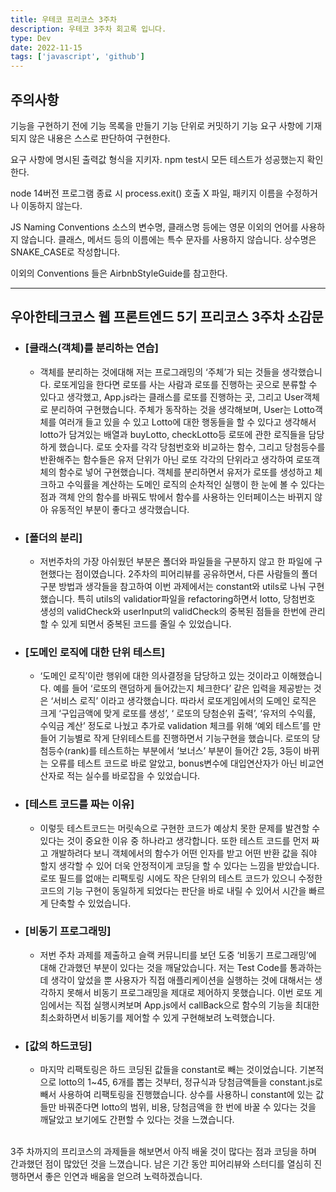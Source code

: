 ```yaml
---
title: 우테코 프리코스 3주차
description: 우테코 3주차 회고록 입니다.
type: Dev
date: 2022-11-15
tags: ['javascript', 'github']
---
```


## 주의사항

기능을 구현하기 전에 기능 목록을 만들기
기능 단위로 커밋하기
기능 요구 사항에 기재되지 않은 내용은 스스로 판단하여 구현한다.

요구 사항에 명시된 출력값 형식을 지키자.
npm test시 모든 테스트가 성공했는지 확인한다.

node 14버전
프로그램 종료 시 process.exit() 호출 X
파일, 패키지 이름을 수정하거나 이동하지 않는다.

JS Naming Conventions
소스의 변수명, 클래스명 등에는 영문 이외의 언어를 사용하지 않습니다.
클래스, 메서드 등의 이름에는 특수 문자를 사용하지 않습니다.
상수명은 SNAKE_CASE로 작성합니다.

이외의 Conventions 들은 AirbnbStyleGuide를 참고한다.

---

## 우아한테크코스 웹 프론트엔드 5기 프리코스 3주차 소감문

- ### **[클래스(객체)를 분리하는 연습]**

  - 객체를 분리하는 것에대해 저는 프로그래밍의 ‘주체’가 되는 것들을 생각했습니다. 로또게임을 한다면 로또를 사는 사람과 로또를 진행하는 곳으로 분류할 수 있다고 생각했고, App.js라는 클래스를 로또를 진행하는 곳, 그리고 User객체로 분리하여 구현했습니다.
    주체가 동작하는 것을 생각해보며, User는 Lotto객체를 여러개 들고 있을 수 있고 Lotto에 대한 행동들을 할 수 있다고 생각해서 lotto가 담겨있는 배열과 buyLotto, checkLotto등 로또에 관한 로직들을 담당하게 했습니다.
    로또 숫자를 각각 당첨번호와 비교하는 함수, 그리고 당첨등수를 반환해주는 함수들은 유저 단위가 아닌 로또 각각의 단위라고 생각하여 로또객체의 함수로 넣어 구현했습니다.
    객체를 분리하면서 유저가 로또를 생성하고 체크하고 수익률을 계산하는 도메인 로직의 순차적인 실행이 한 눈에 볼 수 있다는 점과 객체 안의 함수를 바꿔도 밖에서 함수를 사용하는 인터페이스는 바뀌지 않아 유동적인 부분이 좋다고 생각했습니다.

- ### **[폴더의 분리]**

  - 저번주차의 가장 아쉬웠던 부분은 폴더와 파일들을 구분하지 않고 한 파일에 구현했다는 점이였습니다. 2주차의 피어리뷰를 공유하면서, 다른 사람들의 폴더 구분 방법과 생각들을 참고하여 이번 과제에서는 constant와 utils로 나눠 구현했습니다.
    특히 utils의 validatior파일을 refactoring하면서 lotto, 당첨번호 생성의 validCheck와 userInput의 validCheck의 중복된 점들을 한번에 관리할 수 있게 되면서 중복된 코드를 줄일 수 있었습니다.

- ### **[도메인 로직에 대한 단위 테스트]**

  - ‘도메인 로직’이란 행위에 대한 의사결정을 담당하고 있는 것이라고 이해했습니다. 예를 들어 ‘로또의 랜덤하게 들어갔는지 체크한다’ 같은 입력을 제공받는 것은 ‘서비스 로직’ 이라고 생각했습니다.
    따라서 로또게임에서의 도메인 로직은 크게 ‘구입금액에 맞게 로또를 생성’, ‘ 로또의 당첨순위 출력’, ‘유저의 수익률, 수익금 계산’ 정도로 나눴고 추가로 validation 체크를 위해 ‘예외 테스트’를 만들어 기능별로 작게 단위테스트를 진행하면서 기능구현을 했습니다.
    로또의 당첨등수(rank)를 테스트하는 부분에서 ‘보너스’ 부분이 들어간 2등, 3등이 바뀌는 오류를 테스트 코드로 바로 알았고, bonus변수에 대입연산자가 아닌 비교연산자로 적는 실수를 바로잡을 수 있었습니다.

- ### **[테스트 코드를 짜는 이유]**

  - 이렇듯 테스트코드는 머릿속으로 구현한 코드가 예상치 못한 문제를 발견할 수 있다는 것이 중요한 이유 중 하나라고 생각합니다. 또한 테스트 코드를 먼저 짜고 개발하려다 보니 객체에서의 함수가 어떤 인자를 받고 어떤 반환 값을 줘야 할지 생각할 수 있어 더욱 안정적이게 코딩을 할 수 있다는 느낌을 받았습니다.
    로또 필드를 없애는 리팩토링 시에도 작은 단위의 테스트 코드가 있으니 수정한 코드의 기능 구현이 동일하게 되었다는 판단을 바로 내릴 수 있어서 시간을 빠르게 단축할 수 있었습니다.

- ### **[비동기 프로그래밍]**

  - 저번 주차 과제를 제출하고 슬랙 커뮤니티를 보던 도중 ‘비동기 프로그래밍’에 대해 간과했던 부분이 있다는 것을 깨달았습니다. 저는 Test Code를 통과하는데 생각이 앞섰을 뿐 사용자가 직접 애플리케이션을 실행하는 것에 대해서는 생각하지 못해서 비동기 프로그래밍을 제대로 제어하지 못했습니다. 이번 로또 게임에서는 직접 실행시켜보며 App.js에서 callBack으로 함수의 기능을 최대한 최소화하면서 비동기를 제어할 수 있게 구현해보려 노력했습니다.

- ### **[값의 하드코딩]**
  - 마지막 리팩토링은 하드 코딩된 값들을 constant로 빼는 것이었습니다. 기본적으로 lotto의 1~45, 6개를 뽑는 것부터, 정규식과 당첨금액들을 constant.js로 빼서 사용하여 리팩토링을 진행했습니다.
    상수를 사용하니 constant에 있는 값들만 바꿔준다면 lotto의 범위, 비용, 당첨금액을 한 번에 바꿀 수 있다는 것을 깨달았고 보기에도 간편할 수 있다는 것을 느꼈습니다.

<br />
3주 차까지의 프리코스의 과제들을 해보면서 아직 배울 것이 많다는 점과 코딩을 하며
간과했던 점이 많았던 것을 느꼈습니다. 남은 기간 동안 피어리뷰와 스터디를 열심히 진행하면서
좋은 인연과 배움을 얻으려 노력하겠습니다.
